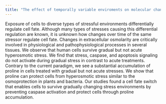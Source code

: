```yaml
---
title: "The effect of temporally variable enviroments on molecular changes in cells."
---
```


Exposure of cells to diverse types of stressful environments differentially regulate cell fate. Although many types of stresses causing this differential regulation are known, it is unknown how changes over time of the same stressor regulate cell fate. Changes in extracellular osmolarity are critically involved in physiological and pathophysiological processes in several tissues. We observe that human cells survive gradual but not acute hyperosmotic stress. We find that stress, caspase, and apoptosis signaling do not activate during gradual stress in contrast to acute treatments. Contrary to the current paradigm, we see a substantial accumulation of proline in cells treated with gradual but not acute stresses. We show that proline can protect cells from hyperosmotic stress similar to the osmoprotection in plants and bacteria. Our studies found a cell fate switch that enables cells to survive gradually changing stress environments by preventing caspase activation and protect cells through proline accumulation.